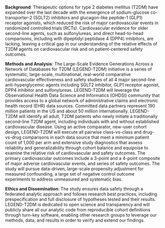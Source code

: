 **Background**:
Therapeutic options for type 2 diabetes mellitus (T2DM) have expanded over the last decade with the emergence of sodium-glucose co-transporter-2 (SGLT2) inhibitors and glucagon-like peptide-1 (GLP1) receptor agonists, which reduced the risk of major cardiovascular events in randomized controlled trials (RCTs).
Cardiovascular evidence for older second-line agents, such as sulfonylureas, and direct head-to-head comparisons, including with dipeptidyl peptidase 4 (DPP4) inhibitors, are lacking, leaving a critical gap in our understanding of the relative effects of T2DM agents on cardiovascular risk and on patient-centered safety outcomes.

**Methods and Analysis**:
The Large-Scale Evidence Generations Across a Network of Databases for T2DM (LEGEND-T2DM) initiative is a series of systematic, large-scale, multinational, real-world comparative cardiovascular effectiveness and safety studies of all 4 major second-line anti-hyperglycemic agents including SGLT2 inhibitor, GLP1 receptor agonist, DPP4 inhibitor and sulfonylureas.
LEGEND-T2DM will leverage the Observational Health Data Science and Informatics (OHDSI) community that provides access to a global network of administrative claims and electronic health record (EHR) data sources.
Committed data partners represent 190 million patients in the US and about 50 million internationally. LEGEND-T2DM will identify all adult, T2DM patients who newly initiate a traditionally second-line T2DM agent, including individuals with and without established cardiovascular disease.
Using an active comparator, new-user cohort design, LEGEND-T2DM will execute all pairwise class-vs-class and drug-vs-drug comparisons in each data source that meet a minimum patient count of 1,000 per arm and extensive study diagnostics that assess reliability and generalizability through cohort balance and equipoise to examine the relative risk of cardiovascular and safety outcomes.
The primary cardiovascular outcomes include a 3-point and a 4-point composite of major adverse cardiovascular events, and series of safety outcomes.
The study will pursue data-driven, large-scale propensity adjustment for measured confounding, a large set of negative control outcome experiments to address unmeasured and systematic bias.

**Ethics and Dissemination**:
The study ensures data safety through a federated analytic approach and follows research best practices, including prespecification and full disclosure of hypotheses tested and their results.
LEGEND-T2DM is dedicated to open science and transparency and will publicly share all our analytic code from reproducible cohort definitions through turn-key software, enabling other research groups to leverage our methods, data, and results in order to verify and extend our findings.
